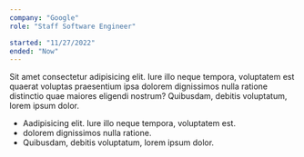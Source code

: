 ```yaml
---
company: "Google"
role: "Staff Software Engineer"

started: "11/27/2022"
ended: "Now"
---
```


Sit amet consectetur adipisicing elit. Iure illo neque tempora, voluptatem est quaerat voluptas praesentium ipsa dolorem dignissimos nulla ratione distinctio quae maiores eligendi nostrum? Quibusdam, debitis voluptatum, lorem ipsum dolor.

- Aadipisicing elit. Iure illo neque tempora, voluptatem est.
- dolorem dignissimos nulla ratione.
- Quibusdam, debitis voluptatum, lorem ipsum dolor.
